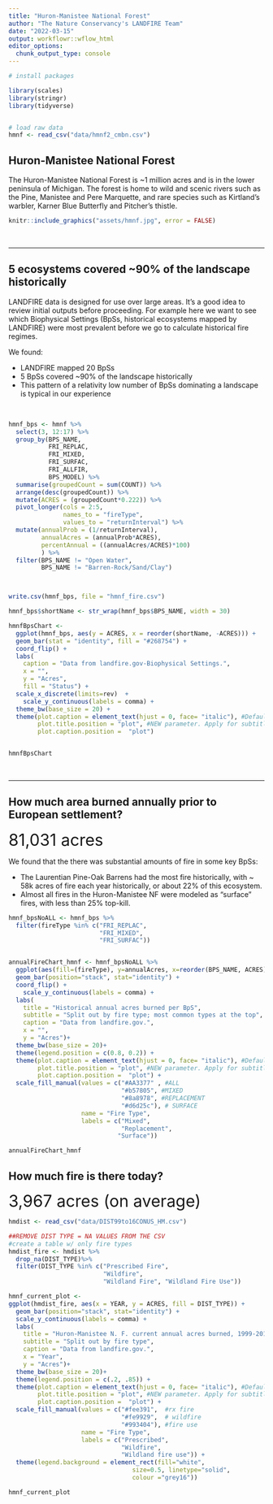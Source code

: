 ```yaml
---
title: "Huron-Manistee National Forest"
author: "The Nature Conservancy's LANDFIRE Team"
date: "2022-03-15"
output: workflowr::wflow_html
editor_options:
  chunk_output_type: console
---
```



```r
# install packages

library(scales)
library(stringr)
library(tidyverse)


# load raw data
hmnf <- read_csv("data/hmnf2_cmbn.csv")

```



## Huron-Manistee National Forest
The Huron-Manistee National Forest is ~1 million acres and is in the lower peninsula of Michigan.  The forest is home to wild and scenic rivers such as the Pine, Manistee and Pere Marquette, and rare species such as Kirtland's warbler, Karner Blue Butterfly and Pitcher's thistle. 

```r
knitr::include_graphics("assets/hmnf.jpg", error = FALSE)
```

<br>

***

## 5 ecosystems covered ~90% of the landscape historically

LANDFIRE data is designed for use over large areas.  It's a good idea to review initial outputs before proceeding.  For example here we want to see which Biophysical Settings (BpSs, historical ecosystems mapped by LANDFIRE) were most prevalent before we go to calculate historical fire regimes.

We found:

* LANDFIRE mapped 20 BpSs
* 5 BpSs covered ~90% of the landscape historically
* This pattern of a relativity low number of BpSs dominating a landscape is typical in our experience

<br>

```r
hmnf_bps <- hmnf %>%
  select(3, 12:17) %>%
  group_by(BPS_NAME,
           FRI_REPLAC,
           FRI_MIXED,
           FRI_SURFAC,
           FRI_ALLFIR,
           BPS_MODEL) %>%
  summarise(groupedCount = sum(COUNT)) %>%
  arrange(desc(groupedCount)) %>%
  mutate(ACRES = (groupedCount*0.222)) %>%
  pivot_longer(cols = 2:5,
               names_to = "fireType",
               values_to = "returnInterval") %>%
  mutate(annualProb = (1/returnInterval),
         annualAcres = (annualProb*ACRES),
         percentAnnual = ((annualAcres/ACRES)*100)
         ) %>%
  filter(BPS_NAME != "Open Water",
         BPS_NAME != "Barren-Rock/Sand/Clay")



write.csv(hmnf_bps, file = "hmnf_fire.csv")

```

```r

hmnf_bps$shortName <- str_wrap(hmnf_bps$BPS_NAME, width = 30)

hmnfBpsChart <-
  ggplot(hmnf_bps, aes(y = ACRES, x = reorder(shortName, -ACRES))) +
  geom_bar(stat = "identity", fill = "#268754") +
  coord_flip() +
  labs(
    caption = "Data from landfire.gov-Biophysical Settings.",
    x = "",
    y = "Acres",
    fill = "Status") +
  scale_x_discrete(limits=rev)  +
	scale_y_continuous(labels = comma) + 
  theme_bw(base_size = 20) + 
  theme(plot.caption = element_text(hjust = 0, face= "italic"), #Default is hjust=1
        plot.title.position = "plot", #NEW parameter. Apply for subtitle too.
        plot.caption.position =  "plot")


hmnfBpsChart
```

<br>

***


## How much area burned annually prior to European settlement?

 <font size="6"> 81,031 acres </font>
 
 We found that the there was substantial amounts of fire in some key BpSs:
 
 * The Laurentian Pine-Oak Barrens had the most fire historically, with ~ 58k acres of fire each year historically, or about 22% of this ecosystem.
 * Almost all fires in the Huron-Manistee NF were modeled as "surface" fires, with less than 25% top-kill.  

```r

hmnf_bpsNoALL <- hmnf_bps %>%
  filter(fireType %in% c("FRI_REPLAC",
                         "FRI_MIXED",
                         "FRI_SURFAC")) 


annualFireChart_hmnf <- hmnf_bpsNoALL %>%
  ggplot(aes(fill=(fireType), y=annualAcres, x=reorder(BPS_NAME, ACRES))) + 
  geom_bar(position="stack", stat="identity") +
  coord_flip() +
	scale_y_continuous(labels = comma) + 
  labs(
    title = "Historical annual acres burned per BpS",
    subtitle = "Split out by fire type; most common types at the top",
    caption = "Data from landfire.gov.",
    x = "",
    y = "Acres")+
  theme_bw(base_size = 20)+ 
  theme(legend.position = c(0.8, 0.2)) +
  theme(plot.caption = element_text(hjust = 0, face= "italic"), #Default is hjust=1
        plot.title.position = "plot", #NEW parameter. Apply for subtitle too.
        plot.caption.position =  "plot") +
  scale_fill_manual(values = c("#AA3377" , #ALL
                               "#b57805", #MIXED
                               "#8a8978", #REPLACEMENT
                               "#d6d25c"), # SURFACE
                    name = "Fire Type", 
                    labels = c("Mixed",
                               "Replacement",
                              "Surface"))

annualFireChart_hmnf

```


## How much fire is there today?

 <font size="6"> 3,967 acres (on average) </font>
 
```r
hmdist <- read_csv("data/DIST99to16CONUS_HM.csv")

##REMOVE DIST TYPE = NA VALUES FROM THE CSV
#create a table w/ only fire types
hmdist_fire <- hmdist %>%
  drop_na(DIST_TYPE)%>%
  filter(DIST_TYPE %in% c("Prescribed Fire",
                          "Wildfire",
                          "Wildland Fire", "Wildland Fire Use"))
```
 
```r
hmnf_current_plot <-
ggplot(hmdist_fire, aes(x = YEAR, y = ACRES, fill = DIST_TYPE)) +
  geom_bar(position="stack", stat="identity") +
  scale_y_continuous(labels = comma) +
  labs(
    title = "Huron-Manistee N. F. current annual acres burned, 1999-2016",
    subtitle = "Split out by fire type",
    caption = "Data from landfire.gov.",
    x = "Year",
    y = "Acres")+
  theme_bw(base_size = 20)+
  theme(legend.position = c(.2, .85)) +
  theme(plot.caption = element_text(hjust = 0, face= "italic"), #Default is hjust=1
        plot.title.position = "plot", #NEW parameter. Apply for subtitle too.
        plot.caption.position =  "plot") +
  scale_fill_manual(values = c("#fee391",  #rx fire
                               "#fe9929",  # wildfire
                               "#993404"), #fire use
                    name = "Fire Type",
                    labels = c("Prescribed",
                               "Wildfire",
                               "Wildland fire use")) +
  theme(legend.background = element_rect(fill="white",
                                  size=0.5, linetype="solid", 
                                  colour ="grey16"))

hmnf_current_plot
```
